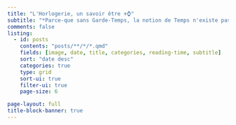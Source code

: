 ```yaml
---
title: "L'Horlogerie, un savoir être ⚜️⌚"
subtitle: "*Parce-que sans Garde-Temps, la notion de Temps n'existe pas.*"
comments: false
listing:
  - id: posts
    contents: "posts/**/*/*.qmd"
    fields: [image, date, title, categories, reading-time, subtitle] 
    sort: "date desc"
    categories: true
    type: grid
    sort-ui: true
    filter-ui: true
    page-size: 6

page-layout: full
title-block-banner: true
---
```

